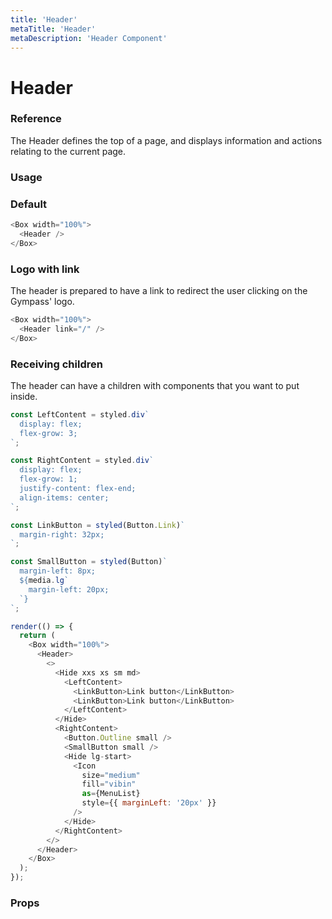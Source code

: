 ```yaml
---
title: 'Header'
metaTitle: 'Header'
metaDescription: 'Header Component'
---
```



# Header

### Reference

The Header defines the top of a page, and displays information and actions relating to the current page. 

### Usage
### Default

```javascript
<Box width="100%">
  <Header />
</Box>
```

### Logo with link

The header is prepared to have a link to redirect the user clicking on the Gympass' logo.

```javascript
<Box width="100%">
  <Header link="/" />
</Box>
```

### Receiving children

The header can have a children with components that you want to put inside.

```javascript state
const LeftContent = styled.div`
  display: flex;
  flex-grow: 3;
`;

const RightContent = styled.div`
  display: flex;
  flex-grow: 1;
  justify-content: flex-end;
  align-items: center;
`;

const LinkButton = styled(Button.Link)`
  margin-right: 32px;
`;

const SmallButton = styled(Button)`
  margin-left: 8px;
  ${media.lg`
    margin-left: 20px;
  `}
`;

render(() => {
  return (
    <Box width="100%">
      <Header>
        <>
          <Hide xxs xs sm md>
            <LeftContent>
              <LinkButton>Link button</LinkButton>
              <LinkButton>Link button</LinkButton>
            </LeftContent>
          </Hide>
          <RightContent>
            <Button.Outline small />
            <SmallButton small />
            <Hide lg-start>
              <Icon
                size="medium"
                fill="vibin"
                as={MenuList}
                style={{ marginLeft: '20px' }}
              />
            </Hide>
          </RightContent>
        </>
      </Header>
    </Box>
  );
});
```

### Props

<PropsTable component="Header" platform="web" />
